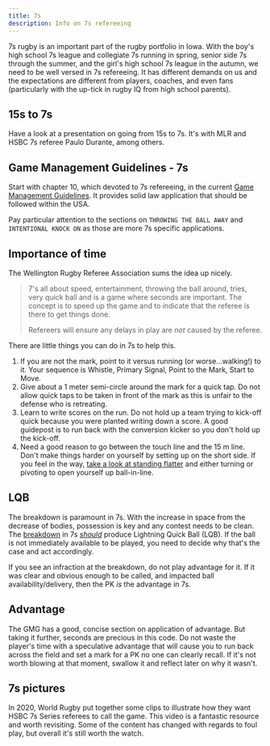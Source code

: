 ```yaml
---
title: 7s
description: Info on 7s refereeing
---
```



7s rugby is an important part of the rugby portfolio in Iowa. With the boy's high school 7s league and collegiate 7s running in spring, senior side 7s through the summer, and the girl's high school 7s league in the autumn, we need to be well versed in 7s refereeing. It has different demands on us and the expectations are different from players, coaches, and even fans (particularly with the up-tick in rugby IQ from high school parents).

## 15s to 7s

Have a look at a presentation on going from 15s to 7s. It's with MLR and HSBC 7s referee Paulo Durante, among others.

<YouTube
  title='Paulo Duarte - Transitioning from 15s to 7s'
  videoId='qchRGuPl_TE'
/>

## Game Management Guidelines - 7s

Start with chapter 10, which devoted to 7s refereeing, in the current [Game Management Guidelines](/referee-resources/usa-rugby-resources/#game-management-guidelines). It provides solid law application that should be followed within the USA.

Pay particular attention to the sections on `THROWING THE BALL AWAY` and `INTENTIONAL KNOCK ON` as those are more 7s specific applications.

## Importance of time

The Wellington Rugby Referee Association sums the idea up nicely.

> 7's all about speed, entertainment, throwing the ball around, tries, very quick ball and is a game where seconds are important. The concept is to speed up the game and to indicate that the referee is there to get things done.
>
> Refereers will ensure any delays in play are _not_ caused by the referee.

There are little things you can do in 7s to help this.

1. If you are not the mark, point to it versus running (or worse...walking!) to it. Your sequence is Whistle, Primary Signal, Point to the Mark, Start to Move.
2. Give about a 1 meter semi-circle around the mark for a quick tap. Do not allow quick taps to be taken in front of the mark as this is unfair to the defense who is retreating.
3. Learn to write scores on the run. Do not hold up a team trying to kick-off quick because you were planted writing down a score. A good guidepost is to run back with the conversion kicker so you don't hold up the kick-off.
4. Need a good reason to go between the touch line and the 15 m line. Don't make things harder on yourself by setting up on the short side. If you feel in the way, [take a look at standing flatter](/referee-resources/continuing-education/positioning) and either turning or pivoting to open yourself up ball-in-line.

## LQB

The breakdown is paramount in 7s. With the increase in space from the decrease of bodies, possession is key and any contest needs to be clean. The [breakdown](/referee-resources/continuing-education/tackle-ruck/decision-methodology) in 7s [_should_](/referee-resources/continuing-education/contextual-refereeing) produce Lightning Quick Ball (LQB). If the ball is not immediately available to be played, you need to decide why that's the case and act accordingly.

If you see an infraction at the breakdown, do not play advantage for it. If it was clear and obvious enough to be called, and impacted ball availability/delivery, then the PK _is_ the advantage in 7s.

## Advantage

The GMG has a good, concise section on application of advantage. But taking it further, seconds are precious in this code. Do not waste the player's time with a speculative advantage that will cause you to run back across the field and set a mark for a PK no one can clearly recall. If it's not worth blowing at that moment, swallow it and reflect later on why it wasn't.

## 7s pictures

In 2020, World Rugby put together some clips to illustrate how they want HSBC 7s Series referees to call the game. This video is a fantastic resource and worth revisiting. Some of the content has changed with regards to foul play, but overall it's still worth the watch.

<GDriveVideo src='https://drive.google.com/file/d/1fONDRhmKRGhnDz27omlL07UxnSkrLkeB/preview' />
